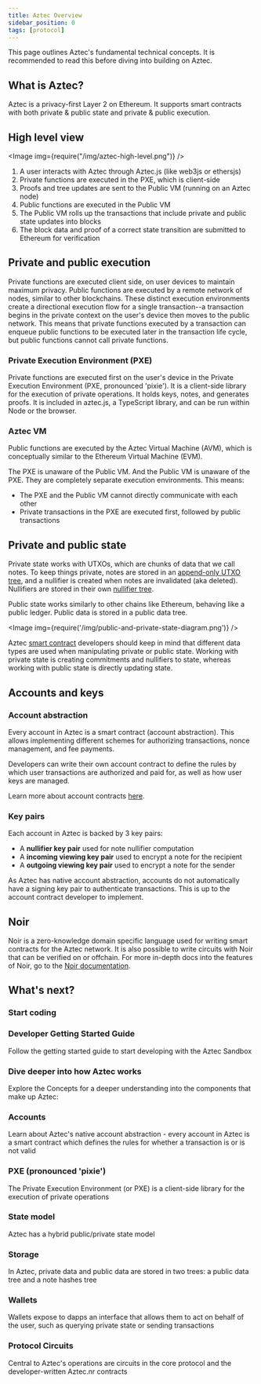 ```yaml
---
title: Aztec Overview
sidebar_position: 0
tags: [protocol]
---
```



This page outlines Aztec's fundamental technical concepts. It is recommended to read this before diving into building on Aztec.

## What is Aztec?

Aztec is a privacy-first Layer 2 on Ethereum. It supports smart contracts with both private & public state and private & public execution.

## High level view

<Image img={require("/img/aztec-high-level.png")} />

1. A user interacts with Aztec through Aztec.js (like web3js or ethersjs)
2. Private functions are executed in the PXE, which is client-side
3. Proofs and tree updates are sent to the Public VM (running on an Aztec node)
4. Public functions are executed in the Public VM
5. The Public VM rolls up the transactions that include private and public state updates into blocks
6. The block data and proof of a correct state transition are submitted to Ethereum for verification

## Private and public execution

Private functions are executed client side, on user devices to maintain maximum privacy. Public functions are executed by a remote network of nodes, similar to other blockchains. These distinct execution environments create a directional execution flow for a single transaction--a transaction begins in the private context on the user's device then moves to the public network. This means that private functions executed by a transaction can enqueue public functions to be executed later in the transaction life cycle, but public functions cannot call private functions.

### Private Execution Environment (PXE)

Private functions are executed first on the user's device in the Private Execution Environment (PXE, pronounced 'pixie'). It is a client-side library for the execution of private operations. It holds keys, notes, and generates proofs. It is included in aztec.js, a TypeScript library, and can be run within Node or the browser.

### Aztec VM

Public functions are executed by the Aztec Virtual Machine (AVM), which is conceptually similar to the Ethereum Virtual Machine (EVM).

The PXE is unaware of the Public VM. And the Public VM is unaware of the PXE. They are completely separate execution environments. This means:

- The PXE and the Public VM cannot directly communicate with each other
- Private transactions in the PXE are executed first, followed by public transactions

## Private and public state

Private state works with UTXOs, which are chunks of data that we call notes. To keep things private, notes are stored in an [append-only UTXO tree](./concepts/advanced/storage/indexed_merkle_tree.mdx), and a nullifier is created when notes are invalidated (aka deleted). Nullifiers are stored in their own [nullifier tree](./concepts/advanced/storage/indexed_merkle_tree.mdx).

Public state works similarly to other chains like Ethereum, behaving like a public ledger. Public data is stored in a public data tree.

<Image img={require('/img/public-and-private-state-diagram.png')} />

Aztec [smart contract](./smart_contracts_overview.md) developers should keep in mind that different data types are used when manipulating private or public state. Working with private state is creating commitments and nullifiers to state, whereas working with public state is directly updating state.

## Accounts and keys

### Account abstraction

Every account in Aztec is a smart contract (account abstraction). This allows implementing different schemes for authorizing transactions, nonce management, and fee payments.

Developers can write their own account contract to define the rules by which user transactions are authorized and paid for, as well as how user keys are managed.

Learn more about account contracts [here](./concepts/accounts/index.md).

### Key pairs

Each account in Aztec is backed by 3 key pairs:

- A **nullifier key pair** used for note nullifier computation
- A **incoming viewing key pair** used to encrypt a note for the recipient
- A **outgoing viewing key pair** used to encrypt a note for the sender

As Aztec has native account abstraction, accounts do not automatically have a signing key pair to authenticate transactions. This is up to the account contract developer to implement.

## Noir

Noir is a zero-knowledge domain specific language used for writing smart contracts for the Aztec network. It is also possible to write circuits with Noir that can be verified on or offchain. For more in-depth docs into the features of Noir, go to the [Noir documentation](https://noir-lang.org/).

## What's next?

### Start coding

<div>
 <Card shadow='tl' link='/developers/getting_started'>
    <CardHeader>
      <h3>Developer Getting Started Guide</h3>
    </CardHeader>
    <CardBody>
      Follow the getting started guide to start developing with the Aztec Sandbox
    </CardBody>
  </Card>
</div>

### Dive deeper into how Aztec works

Explore the Concepts for a deeper understanding into the components that make up Aztec:

<div className="card-container">

  <Card shadow='tl' link='/aztec/concepts/accounts'>
    <CardHeader>
      <h3>Accounts</h3>
    </CardHeader>
    <CardBody>
      Learn about Aztec's native account abstraction - every account in Aztec is a smart contract which defines the rules for whether a transaction is or is not valid
    </CardBody>
  </Card>

  <Card shadow='tl' link='/aztec/concepts/pxe'>
    <CardHeader>
      <h3>PXE (pronounced 'pixie')</h3>
    </CardHeader>
    <CardBody>
      The Private Execution Environment (or PXE) is a client-side library for the execution of private operations
    </CardBody>
  </Card>

   <Card shadow='tl' link='/aztec/concepts/storage/state_model'>
    <CardHeader>
      <h3>State model</h3>
    </CardHeader>
    <CardBody>
      Aztec has a hybrid public/private state model
    </CardBody>
  </Card>

  <Card shadow='tl' link='/aztec/concepts/storage'>
    <CardHeader>
      <h3>Storage</h3>
    </CardHeader>
    <CardBody>
     In Aztec, private data and public data are stored in two trees: a public data tree and a note hashes tree
    </CardBody>
  </Card>

  <Card shadow='tl' link='/aztec/concepts/wallets'>
    <CardHeader>
      <h3>Wallets</h3>
    </CardHeader>
    <CardBody>
     Wallets expose to dapps an interface that allows them to act on behalf of the user, such as querying private state or sending transactions
    </CardBody>
  </Card>

  <Card shadow='tl' link='/aztec/concepts/advanced/circuits'>
    <CardHeader>
      <h3>Protocol Circuits</h3>
    </CardHeader>
    <CardBody>
      Central to Aztec's operations are circuits in the core protocol and the developer-written Aztec.nr contracts
    </CardBody>
  </Card>

</div>
